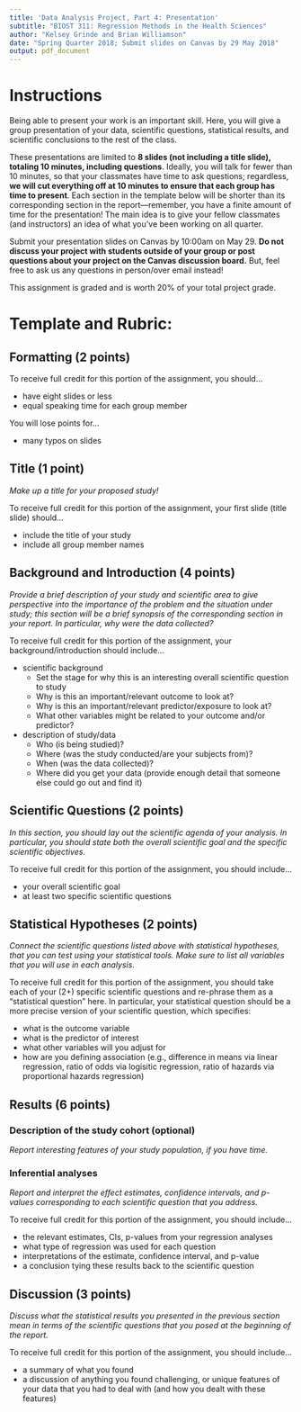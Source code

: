 ```yaml
---
title: 'Data Analysis Project, Part 4: Presentation'
subtitle: "BIOST 311: Regression Methods in the Health Sciences"
author: "Kelsey Grinde and Brian Williamson"
date: "Spring Quarter 2018; Submit slides on Canvas by 29 May 2018"
output: pdf_document
---
```


# Instructions

Being able to present your work is an important skill. Here, you will give a group presentation of your data, scientific questions, statistical results, and scientific conclusions to the rest of the class. 

These presentations are limited to **8 slides (not including a title slide), totaling 10 minutes, including questions**. Ideally, you will talk for fewer than 10 minutes, so that your classmates have time to ask questions; regardless, **we will cut everything off at 10 minutes to ensure that each group has time to present**. Each section in the template below will be shorter than its corresponding section in the report---remember, you have a finite amount of time for the presentation! The main idea is to give your fellow classmates (and instructors) an idea of what you've been working on all quarter.

Submit your presentation slides on Canvas by 10:00am on May 29. **Do not discuss your project with students outside of your group or post questions about your project on the Canvas discussion board.** But, feel free to ask us any questions in person/over email instead!

This assignment is graded and is worth 20% of your total project grade.

# Template and Rubric:

## Formatting (2 points)

To receive full credit for this portion of the assignment, you should...

- have eight slides or less
- equal speaking time for each group member

You will lose points for...

- many typos on slides

## Title (1 point)

*Make up a title for your proposed study!*

To receive full credit for this portion of the assignment, your first slide (title slide) should...

- include the title of your study
- include all group member names

## Background and Introduction (4 points)

*Provide a brief description of your study and scientific area to give perspective into the importance of the problem and the situation under study; this section will be a brief synopsis of the corresponding section in your report. In particular, why were the data collected?*

To receive full credit for this portion of the assignment, your background/introduction should include...

- scientific background
    - Set the stage for why this is an interesting overall scientific question to study
    - Why is this an important/relevant outcome to look at?
    - Why is this an important/relevant predictor/exposure to look at?
    - What other variables might be related to your outcome and/or predictor?
- description of study/data
    - Who (is being studied)? 
    - Where (was the study conducted/are your subjects from)? 
    - When (was the data collected)?
    - Where did you get your data (provide enough detail that someone else could go out and find it)

## Scientific Questions (2 points)

*In this section, you should lay out the scientific agenda of your analysis. In particular, you should state both the overall scientific goal and the specific scientific objectives.*

To receive full credit for this portion of the assignment, you should include...

- your overall scientific goal
- at least two specific scientific questions

## Statistical Hypotheses (2 points)

*Connect the scientific questions listed above with statistical hypotheses, that you can test using your statistical tools. Make sure to list all variables that you will use in each analysis.*

To receive full credit for this portion of the assignment, you should take each of your (2+) specific scientific questions and re-phrase them as a "statistical question" here. In particular, your statistical question should be a more precise version of your scientific question, which specifies:

- what is the outcome variable
- what is the predictor of interest
- what other variables will you adjust for
- how are you defining association (e.g., difference in means via linear regression, ratio of odds via logisitic regression, ratio of hazards via proportional hazards regression)

## Results (6 points)

### Description of the study cohort (optional)

*Report interesting features of your study population, if you have time.*

### Inferential analyses

*Report and interpret the effect estimates, confidence intervals, and p-values corresponding to each scientific question that you address.*

To receive full credit for this portion of the assignment, you should include...

- the relevant estimates, CIs, p-values from your regression analyses
- what type of regression was used for each question
- interpretations of the estimate, confidence interval, and p-value
- a conclusion tying these results back to the scientific question

## Discussion (3 points)

*Discuss what the statistical results you presented in the previous section mean in terms of the scientific questions that you posed at the beginning of the report.*

To receive full credit for this portion of the assignment, you should include...

- a summary of what you found
- a discussion of anything you found challenging, or unique features of your data that you had to deal with (and how you dealt with these features)

